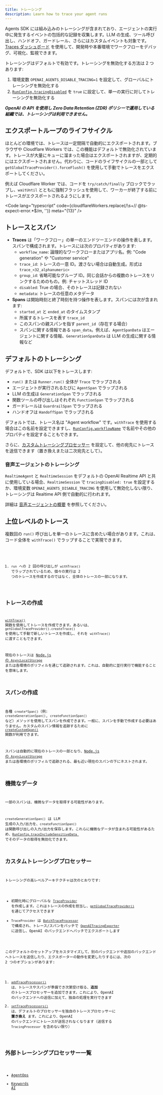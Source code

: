 ```yaml
---
title: トレーシング
description: Learn how to trace your agent runs
---
```



Agents SDK には組み込みのトレーシングが含まれており、エージェントの実行中に発生するイベントの包括的な記録を収集します。LLM の生成、ツール呼び出し、ハンドオフ、ガードレール、さらにはカスタムイベントも対象です。[Traces ダッシュボード](https://platform.openai.com/traces) を使用して、開発時や本番環境でワークフローをデバッグ、可視化、監視できます。

<Aside type="note">

トレーシングはデフォルトで有効です。トレーシングを無効化する方法は 2 つあります:

1. 環境変数 `OPENAI_AGENTS_DISABLE_TRACING=1` を設定して、グローバルにトレーシングを無効化する
2. [`RunConfig.tracingDisabled`](/openai-agents-js/openai/agents-core/type-aliases/runconfig/#tracingdisabled) を `true` に設定して、単一の実行に対してトレーシングを無効化する

**_OpenAI の API を使用し Zero Data Retention (ZDR) ポリシーで運用している組織では、トレーシングは利用できません。_**

</Aside>

## エクスポートループのライフサイクル

ほとんどの環境では、トレースは一定間隔で自動的にエクスポートされます。ブラウザや Cloudflare Workers では、この機能はデフォルトで無効化されています。トレースが大量にキューに溜まった場合はエクスポートされますが、定期的にはエクスポートされません。代わりに、コードのライフサイクルの一部として `getGlobalTraceProvider().forceFlush()` を使用して手動でトレースをエクスポートしてください。

例えば Cloudflare Worker では、コードを `try/catch/finally` ブロックでラップし、`waitUntil` とともに強制フラッシュを使用して、ワーカーが終了する前にトレースがエクスポートされるようにします。

<Code
  lang="typescript"
  code={cloudflareWorkers.replace(/\s+\/\/ @ts-expect-error.*$/m, '')}
  meta="{13}"
/>

## トレースとスパン

- **Traces** は「ワークフロー」の単一のエンドツーエンドの操作を表します。スパンで構成されます。トレースには次のプロパティがあります:
  - `workflow_name`: 論理的なワークフローまたはアプリ名。例: "Code generation" や "Customer service"
  - `trace_id`: トレースの一意 ID。渡さない場合は自動生成。形式は `trace_<32_alphanumeric>`
  - `group_id`: 省略可能なグループ ID。同じ会話からの複数のトレースをリンクするためのもの。例: チャットスレッド ID
  - `disabled`: True の場合、そのトレースは記録されない
  - `metadata`: トレースの任意のメタデータ
- **Spans** は開始時刻と終了時刻を持つ操作を表します。スパンには次が含まれます:
  - `started_at` と `ended_at` のタイムスタンプ
  - 所属するトレースを表す `trace_id`
  - このスパンの親スパンを指す `parent_id`（存在する場合）
  - スパンに関する情報である `span_data`。例えば、`AgentSpanData` はエージェントに関する情報、`GenerationSpanData` は LLM の生成に関する情報など

## デフォルトのトレーシング

デフォルトで、SDK は以下をトレースします:

- `run()` または `Runner.run()` 全体が `Trace` でラップされる
- エージェントが実行されるたびに `AgentSpan` でラップされる
- LLM の生成は `GenerationSpan` でラップされる
- 関数ツールの呼び出しはそれぞれ `FunctionSpan` でラップされる
- ガードレールは `GuardrailSpan` でラップされる
- ハンドオフは `HandoffSpan` でラップされる

デフォルトでは、トレース名は "Agent workflow" です。`withTrace` を使用する場合はこの名前を設定できますし、[`RunConfig.workflowName`](/openai-agents-js/openai/agents-core/type-aliases/runconfig/#workflowname) で名前やその他のプロパティを設定することもできます。

さらに、[カスタムトレーシングプロセッサー](#custom-tracing-processors) を設定して、他の宛先にトレースを送信できます（置き換えまたは二次宛先として）。

### 音声エージェントのトレーシング

`RealtimeAgent` と `RealtimeSession` をデフォルトの OpenAI Realtime API と共に使用している場合、`RealtimeSession` で `tracingDisabled: true` を設定するか、環境変数 `OPENAI_AGENTS_DISABLE_TRACING` を使用して無効化しない限り、トレーシングは Realtime API 側で自動的に行われます。

詳細は [音声エージェントの概要](/openai-agents-js/ja/guides/voice-agents) を参照してください。

## 上位レベルのトレース

複数回の `run()` 呼び出しを単一のトレースに含めたい場合があります。これは、コード全体を `withTrace()` でラップすることで実現できます。

<Code lang="typescript" code={customTraceExample} />

1. `run` への 2 回の呼び出しが `withTrace()` でラップされているため、個々の実行は 2 つのトレースを作成するのではなく、全体のトレースの一部になります。

## トレースの作成

[`withTrace()`](/openai-agents-js/openai/agents-core/functions/withtrace/) 関数を使用してトレースを作成できます。あるいは、`getGlobalTraceProvider().createTrace()` を使用して手動で新しいトレースを作成し、それを `withTrace()` に渡すこともできます。

現在のトレースは [Node.js の `AsyncLocalStorage`](https://nodejs.org/api/async_context.html#class-asynclocalstorage) または各環境のポリフィルを通じて追跡されます。これは、自動的に並行実行で機能することを意味します。

## スパンの作成

各種 `create*Span()`（例: `createGenerationSpan()`, `createFunctionSpan()` など）メソッドを使用してスパンを作成できます。一般に、スパンを手動で作成する必要はありません。カスタムのスパン情報を追跡するために [`createCustomSpan()`](/openai-agents-js/openai/agents-core/functions/createcustomspan/) 関数が利用できます。

スパンは自動的に現在のトレースの一部となり、[Node.js の `AsyncLocalStorage`](https://nodejs.org/api/async_context.html#class-asynclocalstorage) または各環境のポリフィルで追跡される、最も近い現在のスパンの下にネストされます。

## 機微なデータ

一部のスパンは、機微なデータを取得する可能性があります。

`createGenerationSpan()` は LLM 生成の入力/出力を、`createFunctionSpan()` は関数呼び出しの入力/出力を保存します。これらに機微なデータが含まれる可能性があるため、[`RunConfig.traceIncludeSensitiveData
`](/openai-agents-js/openai/agents-core/type-aliases/runconfig/#traceincludesensitivedata) でそのデータの取得を無効化できます。

## カスタムトレーシングプロセッサー

トレーシングの高レベルアーキテクチャは次のとおりです:

- 初期化時にグローバルな [`TraceProvider`](/openai-agents-js/openai/agents-core/classes/traceprovider) を作成します。これはトレースの作成を担当し、[`getGlobalTraceProvider()`](/openai-agents-js/openai/agents-core/functions/getglobaltraceprovider/) を通じてアクセスできます
- `TraceProvider` は [`BatchTraceProcessor`](/openai-agents-js/openai/agents-core/classes/batchtraceprocessor/) で構成され、トレース/スパンをバッチで [`OpenAITracingExporter`](/openai-agents-js/openai/agents-openai/classes/openaitracingexporter/) に送信し、OpenAI のバックエンドへバッチでエクスポートします

このデフォルトのセットアップをカスタマイズして、別のバックエンドや追加のバックエンドへトレースを送信したり、エクスポーターの動作を変更したりするには、次の 2 つのオプションがあります:

1. [`addTraceProcessor()`](/openai-agents-js/openai/agents-core/functions/addtraceprocessor) は、トレースやスパンが準備でき次第受け取る、**追加** のトレースプロセッサーを追加できます。これにより、OpenAI のバックエンドへの送信に加えて、独自の処理を実行できます
2. [`setTraceProcessors()`](/openai-agents-js/openai/agents-core/functions/settraceprocessors) は、デフォルトのプロセッサーを独自のトレースプロセッサーに **置き換え** ます。これにより、OpenAI のバックエンドにトレースが送信されなくなります（送信する `TracingProcessor` を含めない限り）

## 外部トレーシングプロセッサー一覧

- [AgentOps](https://docs.agentops.ai/v2/usage/typescript-sdk#openai-agents-integration)
- [Keywords AI](https://docs.keywordsai.co/integration/development-frameworks/openai-agents-sdk-js)
